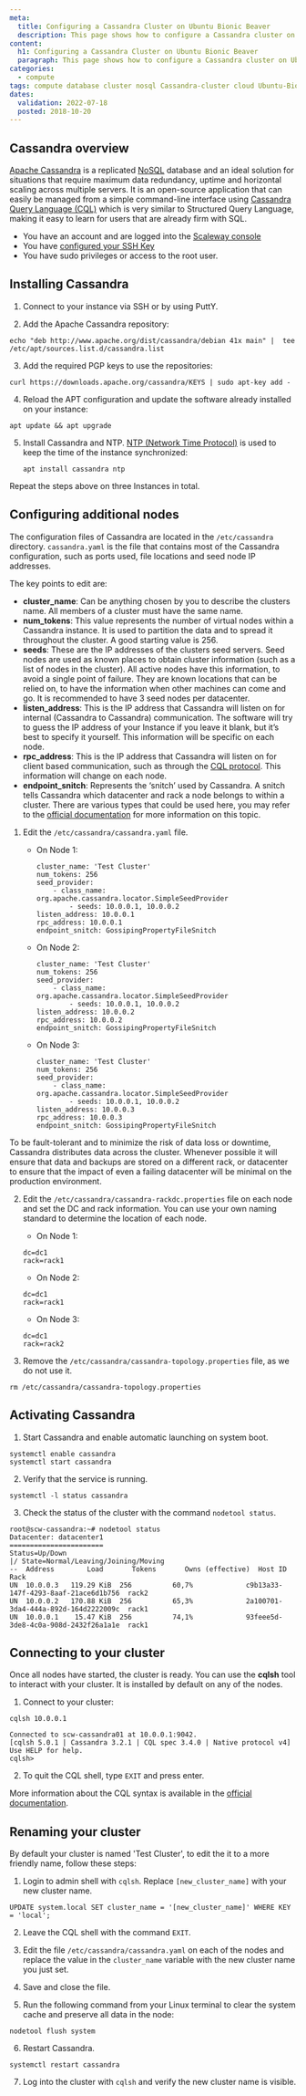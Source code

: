 ```yaml
---
meta:
  title: Configuring a Cassandra Cluster on Ubuntu Bionic Beaver
  description: This page shows how to configure a Cassandra cluster on Ubuntu Bionic Beaver (18.04)
content:
  h1: Configuring a Cassandra Cluster on Ubuntu Bionic Beaver
  paragraph: This page shows how to configure a Cassandra cluster on Ubuntu Bionic Beaver (18.04)
categories:
  - compute
tags: compute database cluster nosql Cassandra-cluster cloud Ubuntu-Bionic-Beaver
dates:
  validation: 2022-07-18
  posted: 2018-10-20
---
```


## Cassandra overview

[Apache Cassandra](http://cassandra.apache.org/) is a replicated [NoSQL](https://en.wikipedia.org/wiki/NoSQL) database and an ideal solution for situations that require maximum data redundancy, uptime and horizontal scaling across multiple servers. It is an open-source application that can easily be managed from a simple command-line interface using [Cassandra Query Language (CQL)](https://cassandra.apache.org/doc/latest/cql/) which is very similar to Structured Query Language, making it easy to learn for users that are already firm with SQL.

<Message type="requirement">

  - You have an account and are logged into the [Scaleway console](https://console.scaleway.com)
  - You have [configured your SSH Key](/console/my-project/how-to/create-ssh-key/)
  - You have sudo privileges or access to the root user.

</Message>

## Installing Cassandra

1. Connect to your instance via SSH or by using PuttY.

2. Add the Apache Cassandra repository:

  ```
  echo "deb http://www.apache.org/dist/cassandra/debian 41x main" |  tee /etc/apt/sources.list.d/cassandra.list
  ```

3. Add the required PGP keys to use the repositories:

  ```
  curl https://downloads.apache.org/cassandra/KEYS | sudo apt-key add -
  ```

4. Reload the APT configuration and update the software already installed on your instance:

  ```
  apt update && apt upgrade
  ```

5. Install Cassandra and NTP. [NTP (Network Time Protocol)](https://en.wikipedia.org/wiki/Network_Time_Protocol) is used to keep the time of the instance synchronized:

    ```
    apt install cassandra ntp
    ```

Repeat the steps above on three Instances in total.

## Configuring additional nodes

The configuration files of Cassandra are located in the `/etc/cassandra` directory. `cassandra.yaml` is the file that contains most of the Cassandra configuration, such as ports used, file locations and seed node IP addresses.

The key points to edit are:

- **cluster_name**: Can be anything chosen by you to describe the clusters name. All members of a cluster must have the same name.
- **num_tokens**: This value represents the number of virtual nodes within a Cassandra instance. It is used to partition the data and to spread it throughout the cluster. A good starting value is 256.
- **seeds**: These are the IP addresses of the clusters seed servers. Seed nodes are used as known places to obtain cluster information (such as a list of nodes in the cluster). All active nodes have this information, to avoid a single point of failure. They are known locations that can be relied on, to have the information when other machines can come and go. It is recommended to have 3 seed nodes per datacenter.
- **listen_address**: This is the IP address that Cassandra will listen on for internal (Cassandra to Cassandra) communication. The software will try to guess the IP address of your Instance if you leave it blank, but it’s best to specify it yourself. This information will be specific on each node.
- **rpc_address**: This is the IP address that Cassandra will listen on for client based communication, such as through the [CQL protocol](https://git-wip-us.apache.org/repos/asf?p=cassandra.git;a=blob_plain;f=doc/native_protocol_v3.spec). This information will change on each node.
- **endpoint_snitch**: Represents the ‘snitch’ used by Cassandra. A snitch tells Cassandra which datacenter and rack a node belongs to within a cluster. There are various types that could be used here, you may refer to the [official documentation](https://cassandra.apache.org/doc/latest/) for more information on this topic.

1. Edit the `/etc/cassandra/cassandra.yaml` file.

    - On Node 1:
      ```
      cluster_name: 'Test Cluster'
      num_tokens: 256
      seed_provider:
          - class_name: org.apache.cassandra.locator.SimpleSeedProvider
              - seeds: 10.0.0.1, 10.0.0.2
      listen_address: 10.0.0.1
      rpc_address: 10.0.0.1
      endpoint_snitch: GossipingPropertyFileSnitch
      ```
    - On Node 2:
      ```
      cluster_name: 'Test Cluster'
      num_tokens: 256
      seed_provider:
          - class_name: org.apache.cassandra.locator.SimpleSeedProvider
              - seeds: 10.0.0.1, 10.0.0.2
      listen_address: 10.0.0.2
      rpc_address: 10.0.0.2
      endpoint_snitch: GossipingPropertyFileSnitch
      ```
    - On Node 3:
      ```
      cluster_name: 'Test Cluster'
      num_tokens: 256
      seed_provider:
          - class_name: org.apache.cassandra.locator.SimpleSeedProvider
              - seeds: 10.0.0.1, 10.0.0.2
      listen_address: 10.0.0.3
      rpc_address: 10.0.0.3
      endpoint_snitch: GossipingPropertyFileSnitch
      ```

  To be fault-tolerant and to minimize the risk of data loss or downtime, Cassandra distributes data across the cluster. Whenever possible it will ensure that data and backups are stored on a different rack, or datacenter to ensure that the impact of even a failing datacenter will be minimal on the production environment.

2. Edit the `/etc/cassandra/cassandra-rackdc.properties` file on each node and set the DC and rack information. You can use your own naming standard to determine the location of each node.

    - On Node 1:
    ```
    dc=dc1
    rack=rack1
    ```
    - On Node 2:
    ```
    dc=dc1
    rack=rack1
    ```
    - On Node 3:
    ```
    dc=dc1
    rack=rack2
    ```

3. Remove the `/etc/cassandra/cassandra-topology.properties` file, as we do not use it.

  ```
  rm /etc/cassandra/cassandra-topology.properties
  ```

## Activating Cassandra

1. Start Cassandra and enable automatic launching on system boot.

  ```
  systemctl enable cassandra
  systemctl start cassandra
  ```

2. Verify that the service is running.

  ```
  systemctl -l status cassandra
  ```

3. Check the status of the cluster with the command `nodetool status`.

  ```
  root@scw-cassandra:~# nodetool status
  Datacenter: datacenter1
  =======================
  Status=Up/Down
  |/ State=Normal/Leaving/Joining/Moving
  --  Address        Load       Tokens       Owns (effective)  Host ID                               Rack
  UN  10.0.0.3   119.29 KiB  256          60,7%             c9b13a33-147f-4293-8aaf-21ace6d1b756  rack2
  UN  10.0.0.2   170.88 KiB  256          65,3%             2a100701-3da4-444a-892d-164d2222009c  rack1
  UN  10.0.0.1    15.47 KiB  256          74,1%             93feee5d-3de8-4c0a-908d-2432f26a1a1e  rack1
  ```

## Connecting to your cluster

Once all nodes have started, the cluster is ready. You can use the **cqlsh** tool to interact with your cluster. It is installed by default on any of the nodes.

1. Connect to your cluster:

  ```
  cqlsh 10.0.0.1

  Connected to scw-cassandra01 at 10.0.0.1:9042.
  [cqlsh 5.0.1 | Cassandra 3.2.1 | CQL spec 3.4.0 | Native protocol v4]
  Use HELP for help.
  cqlsh>
  ```

2. To quit the CQL shell, type `EXIT` and press enter.

<Message type="note">

  More information about the CQL syntax is available in the [official documentation](https://cassandra.apache.org/doc/latest/).
 
</Message>

## Renaming your cluster

By default your cluster is named 'Test Cluster', to edit the it to a more friendly name, follow these steps:

1. Login to admin shell with `cqlsh`. Replace `[new_cluster_name]` with your new cluster name.

  ```
  UPDATE system.local SET cluster_name = '[new_cluster_name]' WHERE KEY = 'local';
  ```

2. Leave the CQL shell with the command `EXIT`.

3. Edit the file `/etc/cassandra/cassandra.yaml` on each of the nodes and replace the value in the `cluster_name` variable with the new cluster name you just set.

4. Save and close the file.

5. Run the following command from your Linux terminal to clear the system cache and preserve all data in the node:

  ```
  nodetool flush system
  ```

6. Restart Cassandra.

  ```
  systemctl restart cassandra
  ```

7. Log into the cluster with `cqlsh` and verify the new cluster name is visible.

